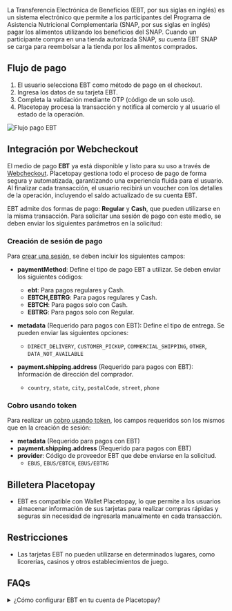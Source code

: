 

<PageTitle title='EBT' imageSrc={ebt} />

La Transferencia Electrónica de Beneficios (EBT, por sus siglas en inglés) es un sistema electrónico que permite a los participantes del Programa de Asistencia Nutricional Complementaria (SNAP, por sus siglas en inglés) pagar los alimentos utilizando los beneficios del SNAP. Cuando un participante compra en una tienda autorizada SNAP, su cuenta EBT SNAP se carga para reembolsar a la tienda por los alimentos comprados.

## Flujo de pago
1. El usuario selecciona EBT como método de pago en el checkout.
2. Ingresa los datos de su tarjeta EBT.
3. Completa la validación mediante OTP (código de un solo uso).
4. Placetopay procesa la transacción y notifica al comercio y al usuario el estado de la operación.

![Flujo pago EBT](/payments/pm-ebt-flow.webp)

## Integración por Webcheckout  

El medio de pago **EBT** ya está disponible y listo para su uso a través de [Webcheckout](/checkout). Placetopay gestiona todo el proceso de pago de forma segura y automatizada, garantizando una experiencia fluida para el usuario.  
Al finalizar cada transacción, el usuario recibirá un voucher con los detalles de la operación, incluyendo el saldo actualizado de su cuenta EBT.

EBT admite dos formas de pago: **Regular** y **Cash**, que pueden utilizarse en la misma transacción. Para solicitar una sesión de pago con este medio, se deben enviar los siguientes parámetros en la solicitud:  

### **Creación de sesión de pago**  
Para [crear una sesión](/checkout/api/reference/session#create-a-session), se deben incluir los siguientes campos:  

- **paymentMethod**: Define el tipo de pago EBT a utilizar. Se deben enviar los siguientes códigos:  
  - **ebt**: Para pagos regulares y Cash.  
  - **EBTCH,EBTRG**: Para pagos regulares y Cash.  
  - **EBTCH**: Para pagos solo con Cash.  
  - **EBTRG**: Para pagos solo con Regular.  

- **metadata** (Requerido para pagos con EBT): Define el tipo de entrega. Se pueden enviar las siguientes opciones:  
  - `DIRECT_DELIVERY`,  `CUSTOMER_PICKUP`, `COMMERCIAL_SHIPPING`, `OTHER`, `DATA_NOT_AVAILABLE`

- **payment.shipping.address** (Requerido para pagos con EBT): Información de dirección del comprador.
    - `country`, `state`, `city`, `postalCode`, `street`, `phone`

### **Cobro usando token**
Para realizar un [cobro usando token](/checkout/api/reference/token#charge-using-token), los campos requeridos son los mismos que en la creación de sesión:  

- **metadata** (Requerido para pagos con EBT)
- **payment.shipping.address** (Requerido para pagos con EBT)
- **provider**: Código de proveedor EBT que debe enviarse en la solicitud.  
    - `EBUS`, `EBUS/EBTCH`, `EBUS/EBTRG`

## Billetera Placetopay

- EBT es compatible con Wallet Placetopay, lo que permite a los usuarios almacenar información de sus tarjetas para realizar compras rápidas y seguras sin necesidad de ingresarla manualmente en cada transacción.

## Restricciones

- Las tarjetas EBT no pueden utilizarse en determinados lugares, como licorerías, casinos y otros establecimientos de juego.

## FAQs

<details>
    <summary>¿Cómo configurar EBT en tu cuenta de Placetopay?</summary>
    <p>Contacta a nuestro equipo de operaciones para habilitar esta funcionalidad en tu sitios a través del correo servicioposventa@placetopay.com.</p>
</details>